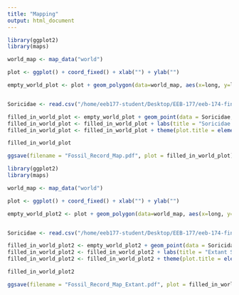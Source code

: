 ```yaml
---
title: "Mapping"
output: html_document
---
```


``` r
library(ggplot2)
library(maps)

world_map <- map_data("world")

plot <- ggplot() + coord_fixed() + xlab("") + ylab("")

empty_world_plot <- plot + geom_polygon(data=world_map, aes(x=long, y=lat, group=group), fill = NA, color = "lightblue")


Soricidae <- read.csv("/home/eeb177-student/Desktop/EEB-177/eeb-174-final-project/final-project-report/latlong.csv", header = T, as.is = T)

filled_in_world_plot <- empty_world_plot + geom_point(data = Soricidae,aes(x = lng, y = lat), color = "black", size = 0.01) 
filled_in_world_plot <- filled_in_world_plot + labs(title = "Soricidae Fossil Records", x = "Longitude", y = "Latitude") 
filled_in_world_plot <- filled_in_world_plot + theme(plot.title = element_text(hjust = 0.5, size=18, face = "bold"), axis.title = element_text(size = 15))

filled_in_world_plot

ggsave(filename = "Fossil_Record_Map.pdf", plot = filled_in_world_plot)
```

``` r
library(ggplot2)
library(maps)

world_map <- map_data("world")

plot <- ggplot() + coord_fixed() + xlab("") + ylab("")

empty_world_plot2 <- plot + geom_polygon(data=world_map, aes(x=long, y=lat, group=group), fill = NA, color = "lightblue")


Soricidae <- read.csv("/home/eeb177-student/Desktop/EEB-177/eeb-174-final-project/final-project-report/extant.csv", header = T, as.is = T)

filled_in_world_plot2 <- empty_world_plot2 + geom_point(data = Soricidae,aes(x = lng, y = lat), color = "black", size = 1.5) 
filled_in_world_plot2 <- filled_in_world_plot2 + labs(title = "Extant Soricidae Fossil Records", x = "Longitude", y = "Latitude") 
filled_in_world_plot2 <- filled_in_world_plot2 + theme(plot.title = element_text(hjust = 0.5, size=18, face = "bold"), axis.title = element_text(size = 15))

filled_in_world_plot2

ggsave(filename = "Fossil_Record_Map_Extant.pdf", plot = filled_in_world_plot2)
```
